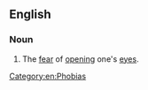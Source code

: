 ==English==

===Noun===
{{en-noun}}

# The [[fear]] of [[opening]] one's [[eyes]].

[[Category:en:Phobias]]